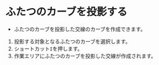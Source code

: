 
# ふたつのカーブを投影する

- ふたつのカーブを投影した交線のカーブを作成できます。

<KinouGaiyou shortcut="`I`" command="Project Curve Onto Curve" button="コマンドバー右" />

1. 投影する対象となるふたつのカーブを選択します。
2. ショートカット`I`を押します。
3. 作業エリアにふたつのカーブを投影した交線が作成されます。

